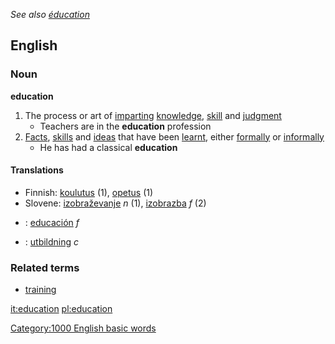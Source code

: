 ''See also [[éducation]]''
==English==
===Noun===
{{wikipedia}}
'''education'''
#The process or art of [[imparting]] [[knowledge]], [[skill]] and [[judgment]]
#* Teachers are in the '''education''' profession
#[[Fact]]s, [[skill]]s and [[idea]]s that have been [[learnt]], either [[formally]] or [[informally]]
#* He has had a classical '''education'''

====Translations====
*Finnish: [[koulutus]] (1), [[opetus]] (1)
*Slovene: [[izobraževanje]] ''n'' (1), [[izobrazba]] ''f'' (2)
*{{es}}: [[educación]] ''f''
*{{sv}}: [[utbildning]] ''c''

===Related terms===
*[[training]]

[[Category:1000 English basic words]]

[[it:education]]
[[pl:education]]